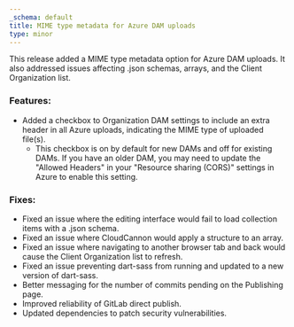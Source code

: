 ```yaml
---
_schema: default
title: MIME type metadata for Azure DAM uploads
type: minor
---
```

This release added a MIME type metadata option for Azure DAM uploads. It also addressed issues affecting .json schemas, arrays, and the Client Organization list.

### Features:

* Added a checkbox to Organization DAM settings to include an extra header in all Azure uploads, indicating the MIME type of uploaded file(s).
  * This checkbox is on by default for new DAMs and off for existing DAMs. If you have an older DAM, you may need to update the "Allowed Headers" in your "Resource sharing (CORS)" settings in Azure to enable this setting.

### Fixes:

* Fixed an issue where the editing interface would fail to load collection items with a .json schema.
* Fixed an issue where CloudCannon would apply a structure to an array.
* Fixed an issue where navigating to another browser tab and back would cause the Client Organization list to refresh.
* Fixed an issue preventing dart-sass from running and updated to a new version of dart-sass.
* Better messaging for the number of commits pending on the Publishing page.
* Improved reliability of GitLab direct publish.
* Updated dependencies to patch security vulnerabilities.